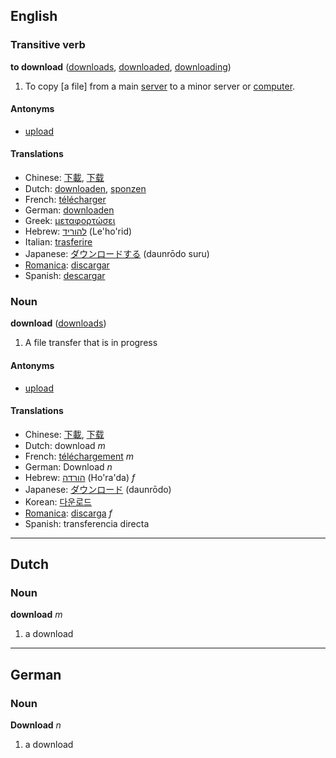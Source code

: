 ==English==
===Transitive verb===
'''to download''' ([[downloads]], [[downloaded]], [[downloading]])

#To copy [a file] from a main [[server]] to a minor server or [[computer]].

====Antonyms====
*[[upload]]

====Translations====
*Chinese: [[下載]], [[下载]]
*Dutch: [[downloaden]], [[sponzen]]
*French: [[télécharger]]
*German: [[downloaden]]
*Greek: [[μεταφορτώσει]]
*Hebrew: [[להוריד]] (Le'ho'rid)
*Italian: [[trasferire]]
*Japanese: [[ダウンロードする]] (daunrōdo suru)
*[[Romanica]]: [[discargar]]
*Spanish: [[descargar]]

===Noun===
'''download''' ([[downloads]])

#A file transfer that is in progress

====Antonyms====
*[[upload]]

====Translations====
*Chinese: [[下載]], [[下载]]
*Dutch: download ''m''
*French: [[téléchargement]] ''m''
*German: Download ''n''
*Hebrew: [[הורדה]] (Ho'ra'da) ''f''
*Japanese: [[ダウンロード]] (daunrōdo)
*Korean: [[다운로드]]
*[[Romanica]]: [[discarga]] ''f''
*Spanish: transferencia directa

----

==Dutch==
===Noun===
'''download''' ''m''

# a download

----

==German==
===Noun===
'''Download''' ''n''

# a download